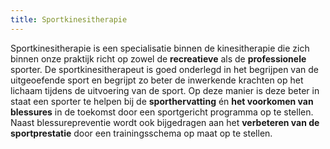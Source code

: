 ```yaml
---
title: Sportkinesitherapie
---
```


Sportkinesitherapie is een specialisatie binnen de kinesitherapie die zich binnen onze praktijk richt op zowel de **recreatieve** als de **professionele** sporter. De sportkinesitherapeut is goed onderlegd in het begrijpen van de uitgeoefende sport en begrijpt zo beter de inwerkende krachten op het lichaam tijdens de uitvoering van de sport. Op deze manier is deze beter in staat een sporter te helpen bij de **sporthervatting** én **het voorkomen van blessures** in de toekomst door een sportgericht programma op te stellen. Naast blessurepreventie wordt ook bijgedragen aan het **verbeteren van de sportprestatie** door een trainingsschema op maat op te stellen.
